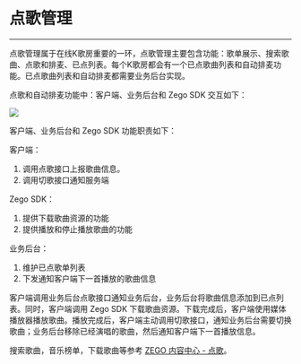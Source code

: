 # 点歌管理

---

点歌管理属于在线K歌房重要的一环，点歌管理主要包含功能：歌单展示、搜索歌曲、点歌和排麦、已点列表。每个K歌房都会有一个已点歌曲列表和自动排麦功能。已点歌曲列表和自动排麦都需要业务后台实现。

点歌和自动排麦功能中：客户端、业务后台和 Zego SDK 交互如下：

<Frame width="512" height="auto" >
  <img src="https://storage.zego.im/sdk-doc/Pics/ktv/Get_Songs_Sequences.png" />
</Frame>

客户端、业务后台和 Zego SDK 功能职责如下：

客户端：
1. 调用点歌接口上报歌曲信息。
2. 调用切歌接口通知服务端

Zego SDK：
1. 提供下载歌曲资源的功能
2. 提供播放和停止播放歌曲的功能

业务后台：
1. 维护已点歌单列表
2. 下发通知客户端下一首播放的歌曲信息

客户端调用业务后台点歌接口通知业务后台，业务后台将歌曲信息添加到已点列表。同时，客户端调用 Zego SDK 下载歌曲资源。下载完成后，客户端使用媒体播放器播放歌曲。播放完成后，客户端主动调用切歌接口，通知业务后台需要切换歌曲；业务后台移除已经演唱的歌曲，然后通知客户端下一首播放信息。

搜索歌曲，音乐榜单，下载歌曲等参考 [ZEGO 内容中心 - 点歌](./../zego-content-center/sing-songs.mdx)。
